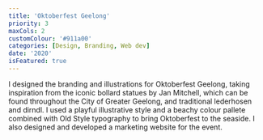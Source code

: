 ```yaml
---
title: 'Oktoberfest Geelong'
priority: 3
maxCols: 2
customColour: '#911a00'
categories: [Design, Branding, Web dev]
date: '2020'
isFeatured: true
---
```


I designed the branding and illustrations for Oktoberfest Geelong, taking inspiration from the iconic bollard statues by Jan Mitchell, which can be found throughout the City of Greater Geelong, and traditional lederhosen and dirndl. I used a playful illustrative style and a beachy colour pallete combined with Old Style typography to bring Oktoberfest to the seaside. I also designed and developed a marketing website for the event.
